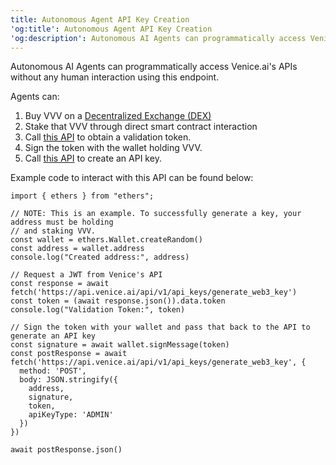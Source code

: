 ```yaml
---
title: Autonomous Agent API Key Creation
'og:title': Autonomous Agent API Key Creation
'og:description': Autonomous AI Agents can programmatically access Venice.ai's APIs without any human interaction using this endpoint.
---
```


Autonomous AI Agents can programmatically access Venice.ai's APIs without any human interaction using this endpoint.

Agents can:
1. Buy VVV on a [Decentralized Exchange (DEX)](https://aerodrome.finance/swap?from=eth&to=0xacfE6019Ed1A7Dc6f7B508C02d1b04ec88cC21bf)
2. Stake that VVV through direct smart contract interaction
3. Call [this API](/api-reference/endpoint/api_keys/generate_web3_key/get) to obtain a validation token.
4. Sign the token with the wallet holding VVV.
5. Call [this API](/api-reference/endpoint/api_keys/generate_web3_key/post) to create an API key.

Example code to interact with this API can be found below:

```
import { ethers } from "ethers";

// NOTE: This is an example. To successfully generate a key, your address must be holding
// and staking VVV.
const wallet = ethers.Wallet.createRandom()
const address = wallet.address
console.log("Created address:", address)

// Request a JWT from Venice's API
const response = await fetch('https://api.venice.ai/api/v1/api_keys/generate_web3_key')
const token = (await response.json()).data.token
console.log("Validation Token:", token)

// Sign the token with your wallet and pass that back to the API to generate an API key
const signature = await wallet.signMessage(token)
const postResponse = await fetch('https://api.venice.ai/api/v1/api_keys/generate_web3_key', {
  method: 'POST',
  body: JSON.stringify({
    address,
    signature,
    token,
    apiKeyType: 'ADMIN'
  })
})

await postResponse.json()
```

